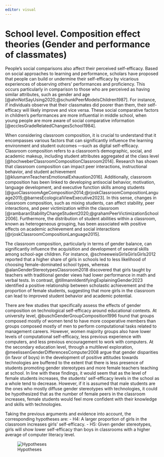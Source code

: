 ```yaml
---
editor: visual
---
```


# School level. Composition effect theories (Gender and performance of classmates)

People’s social comparisons also affect their perceived self-efficacy. Based on social approaches to learning and performance, scholars have proposed that people can build or undermine their self-efficacy by vicarious experiences of observing others’ performances and proficiency. This occurs particularly in comparison to those who are perceived as having similar attributes, such as gender and age [@ahnNotSayUsing2020;@schunkPeerModelsChildren1987]. For instance, if individuals observe that their classmates did poorer than them, their self-efficacy will likely improve and vice versa. These social comparative factors in children’s performances are more influential in middle school, when young people are more aware of social comparative information [@ecclesGradeRelatedChangesSchool1984].

When considering classroom composition, it is crucial to understand that it encompasses various factors that can significantly influence the learning environment and student outcomes —such as digital self-efficacy. Classroom composition refers to a classroom's demographic, social, and academic makeup, including student attributes aggregated at the class level [@hochweberClassroomCompositionClassroom2014]. Research has shown that classroom composition can impact peer interactions, instructional behavior, and student achievement [@klusmannTeachersEmotionalExhaustion2016]. Additionally, classroom composition has been linked to developing antisocial behavior, motivation, language development, and executive function skills among students [@guoClassroomAgeComposition2014;@rjoskClassroomCompositionLanguage2015;@barnesEcologicalViewExecutive2023]. In this sense, changes in classroom composition, such as mixing students, can affect stability, peer interactions, and peer victimization within the classroom [@rambaranStabilityChangeStudent2020;@grahamPeerVictimizationSchool2006]. Furthermore, the distribution of student abilities within a classroom, known as heterogeneous grouping, has been associated with positive effects on academic achievement and social interactions [@rjoskClassroomCompositionLanguage2015].

The classroom composition, particularly in terms of gender balance, can significantly influence the acquisition and development of several skills among school-age children. For instance, @schneeweisGirlsGirlsGirls2012 reported that a higher share of girls in schools led to less likelihood of choosing female-dominated school types, whereas @alanGenderStereotypesClassroom2018 discovered that girls taught by teachers with traditional gender views had lower performance in math and verbal tests. In contrast, @tillmannIdentifyingExplainingGender2023 identified a positive relationship between scholastic achievement and the proportion of female students, suggesting that more girls in the classroom can lead to improved student behavior and academic potential. 

There are few studies that specifically assess the effects of gender composition on technological self-efficacy around educational contexts. At university level, @buschGenderGroupComposition1996 found that groups composed mostly of women tend to have more cooperative members than groups composed mostly of men to perform computational tasks related to management careers. However, women majority groups also have lower levels of computational self-efficacy, less previous experience with computers, and less previous encouragement to work with computers. At the secondary education level, through a multilevel exploration, @meelissenGenderDifferencesComputer2008 argue that gender disparities (in favor of boys) in the development of positive attitudes towards technologies are buffered to the extent that there is less presence of students promoting gender stereotypes and more female teachers teaching at school. In line with these findings, it would seem that as the level of female students increases, the students' self-efficacy levels in the school as a whole tend to decrease. However, if it is assumed that male students are the ones who mostly diffuse gender stereotypes with technologies, it could be hypothesized that as the number of female peers in the classroom increases, female students would feel more confident with their knowledge and skills with technologies.

Taking the previous arguments and evidence into account, the corresponding hypotheses are:
-   H4: A larger proportion of girls in the classroom increases girls’ self-efficacy. 
-   H5: Given gender stereotypes, girls will show lower self-efficacy than boys in classrooms with a higher average of computer literacy level.

![Hypotheses](Hypothesis.png){#fig-hypoteshis}
